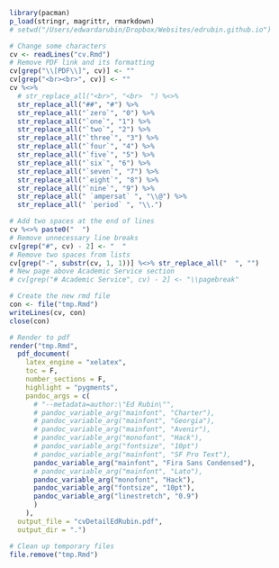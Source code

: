 
```r
library(pacman)
p_load(stringr, magrittr, rmarkdown)
# setwd("/Users/edwardarubin/Dropbox/Websites/edrubin.github.io")

# Change some characters
cv <- readLines("cv.Rmd")
# Remove PDF link and its formatting
cv[grep("\\[PDF\\]", cv)] <- ""
cv[grep("<br><br>", cv)] <- ""
cv %<>%
  # str_replace_all("<br>", "<br>  ") %<>%
  str_replace_all("##", "#") %>%
  str_replace_all("`zero`", "0") %>%
  str_replace_all("`one`", "1") %>%
  str_replace_all("`two`", "2") %>%
  str_replace_all("`three`", "3") %>%
  str_replace_all("`four`", "4") %>%
  str_replace_all("`five`", "5") %>%
  str_replace_all("`six`", "6") %>%
  str_replace_all("`seven`", "7") %>%
  str_replace_all("`eight`", "8") %>%
  str_replace_all("`nine`", "9") %>%
  str_replace_all(" `ampersat` ", "\\@") %>%
  str_replace_all(" `period` ", "\\.")

# Add two spaces at the end of lines
cv %<>% paste0("  ")
# Remove unnecessary line breaks
cv[grep("#", cv) - 2] <- "  "
# Remove two spaces from lists
cv[grep("-", substr(cv, 1, 1))] %<>% str_replace_all("  ", "")
# New page above Academic Service section
# cv[grep("# Academic Service", cv) - 2] <- "\\pagebreak"

# Create the new rmd file
con <- file("tmp.Rmd")
writeLines(cv, con)
close(con)

# Render to pdf
render("tmp.Rmd",
  pdf_document(
    latex_engine = "xelatex",
    toc = F,
    number_sections = F,
    highlight = "pygments",
    pandoc_args = c(
      # "--metadata=author:\"Ed Rubin\"",
      # pandoc_variable_arg("mainfont", "Charter"),
      # pandoc_variable_arg("mainfont", "Georgia"),
      # pandoc_variable_arg("mainfont", "Avenir"),
      # pandoc_variable_arg("monofont", "Hack"),
      # pandoc_variable_arg("fontsize", "10pt")
      # pandoc_variable_arg("mainfont", "SF Pro Text"),
      pandoc_variable_arg("mainfont", "Fira Sans Condensed"),
      # pandoc_variable_arg("mainfont", "Lato"),
      pandoc_variable_arg("monofont", "Hack"),
      pandoc_variable_arg("fontsize", "10pt"),
      pandoc_variable_arg("linestretch", "0.9")
      )
    ),
  output_file = "cvDetailEdRubin.pdf",
  output_dir = ".")

# Clean up temporary files
file.remove("tmp.Rmd")
```
